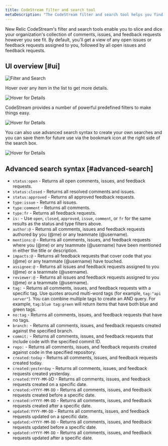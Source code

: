 ```yaml
---
title: CodeStream filter and search tool
metaDescription: "The CodeStream filter and search tool helps you find specific comments, issues, and feedback requests."
---
```


New Relic CodeStream's filter and search tools enable you to slice and dice your organization's collection of
comments, issues, and feedback requests however you see fit. By default, you’ll
get a view of any open issues or feedback requests assigned to you, followed by
all open issues and feedback requests.

## UI overview [#ui]

![Filter and Search](/images/FilterAndSearch2.png)

Hover over any item in the list to get more details.

![Hover for Details](/images/SearchHover1.png)

CodeStream provides a number of powerful predefined filters to make things easy.

![Hover for Details](/images/Filters2.png)

You can also use advanced search syntax to create
your own searches and you can save them for future use via the bookmark icon at
the right side of the search box.

![Hover for Details](/images/SavedFilter1.png)

## Advanced search syntax [#advanced-search]

- `status:open` - Returns all open comments, issues, and feedback requests.
- `status:closed` - Returns all resolved comments and issues.
- `status:approved` - Returns all approved feedback requests.
- `type:issue` - Returns all issues.
- `type:comment` - Returns all comments.
- `type:fr` - Returns all feedback requests.
- `is:` - Use `open`, `closed`, `approved`, `issue`, `comment`, or `fr` for the same results as the status and type filters above.
- `author:@` - Returns all comments, issues and feedback requests authored by you (@me) or any teammate (@username).
- `mentions:@` - Returns all comments, issues, and feedback requests where you (@me) or any teammate (@username) have been mentioned in either the title or description.
- `impacts:@` - Returns all feedback requests that cover code that you (@me) or any teammate (@username) have touched.
- `assignee:@` - Returns all issues and feedback requests assigned to you (@me) or a teammate (@username).
- `reviewer:@` - Returns all issues and feedback requests assigned to you (@me) or a teammate (@username).
- `tag:` - Returns all comments, issues, and feedback requests with a specific tag. Use quotes around multi-word tags (for example, `tag:"api server"`). You can combine multiple tags to create an AND query. For example, `tag:blue tag:green` will return items that have both blue and green tags.
- `no:tag` - Returns all comments, issues, and feedback requests that have no tags.
- `branch:` - Returns all comments, issues, and feedback requests created against the specified branch.
- `commit:` - Returns all comments, issues, and feedback requests that include code with the specified commit ID.
- `repo:` - Returns all comments, issues, and feedback requests created against code in the specified repository.
- `created:today` - Returns all comments, issues, and feedback requests created today.
- `created:yesterday` - Returns all comments, issues, and feedback requests created yesterday.
- `created:YYYY-MM-D`D - Returns all comments, issues, and feedback requests created on a specific date.
- `created:<YYYY-MM-DD` - Returns all comments, issues, and feedback requests created before a specific date.
- `created:>YYYY-MM-DD` - Returns all comments, issues, and feedback requests created after a specific date.
- `updated:YYYY-MM-DD` - Returns all comments, issues, and feedback requests updated on a specific date.
- `updated:<YYYY-MM-DD` - Returns all comments, issues, and feedback requests updated before a specific date.
- `updated:>YYYY-MM-DD` - Returns all comments, issues, and feedback requests updated after a specific date.
